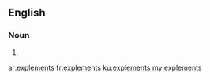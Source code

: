 ==English==

===Noun===
{{head|en|plural}}

# {{plural of|explement|lang=en|nocat=1}}

[[ar:explements]]
[[fr:explements]]
[[ku:explements]]
[[my:explements]]